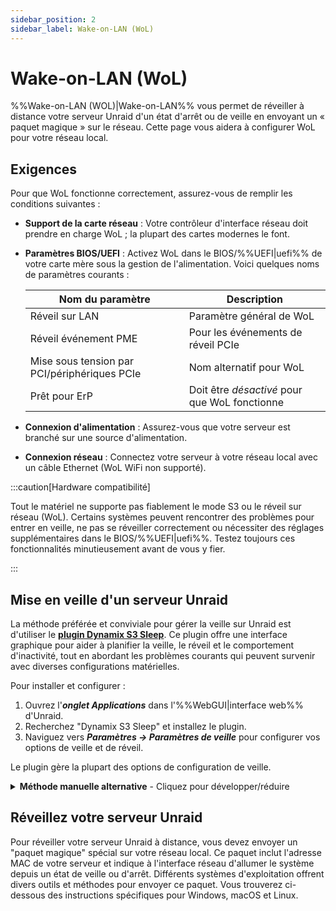 ```yaml
---
sidebar_position: 2
sidebar_label: Wake-on-LAN (WoL)
---
```



# Wake-on-LAN (WoL)

%%Wake-on-LAN (WOL)|Wake-on-LAN%% vous permet de réveiller à distance votre serveur Unraid d'un état d'arrêt ou de veille en envoyant un « paquet magique » sur le réseau. Cette page vous aidera à configurer WoL pour votre réseau local.

## Exigences

Pour que WoL fonctionne correctement, assurez-vous de remplir les conditions suivantes :

- **Support de la carte réseau** : Votre contrôleur d'interface réseau doit prendre en charge WoL ; la plupart des cartes modernes le font.

- **Paramètres BIOS/UEFI** : Activez WoL dans le BIOS/%%UEFI|uefi%% de votre carte mère sous la gestion de l'alimentation. Voici quelques noms de paramètres courants :

  | Nom du paramètre                             | Description                                   |
  | -------------------------------------------- | --------------------------------------------- |
  | Réveil sur LAN                               | Paramètre général de WoL                      |
  | Réveil événement PME                         | Pour les événements de réveil PCIe            |
  | Mise sous tension par PCI/périphériques PCIe | Nom alternatif pour WoL                       |
  | Prêt pour ErP                                | Doit être *désactivé* pour que WoL fonctionne |

- **Connexion d'alimentation** : Assurez-vous que votre serveur est branché sur une source d'alimentation.

- **Connexion réseau** : Connectez votre serveur à votre réseau local avec un câble Ethernet (WoL WiFi non supporté).

:::caution[Hardware compatibilité]

Tout le matériel ne supporte pas fiablement le mode S3 ou le réveil sur réseau (WoL). Certains systèmes peuvent rencontrer des problèmes pour entrer en veille, ne pas se réveiller correctement ou nécessiter des réglages supplémentaires dans le BIOS/%%UEFI|uefi%%. Testez toujours ces fonctionnalités minutieusement avant de vous y fier.

:::

## Mise en veille d'un serveur Unraid

La méthode préférée et conviviale pour gérer la veille sur Unraid est d'utiliser le [**plugin Dynamix S3 Sleep**](https://unraid.net/community/apps/c/plugins/p3?srsltid=AfmBOorpfP2Psw_bCorklf-QVCUHvADYGsdbsAH-4CldU4V2hWgoO-09#r:~:text=%3E%3E-,Dynamix%20S3%20Sleep,-Dynamix%20Repository). Ce plugin offre une interface graphique pour aider à planifier la veille, le réveil et le comportement d'inactivité, tout en abordant les problèmes courants qui peuvent survenir avec diverses configurations matérielles.

Pour installer et configurer :

1. Ouvrez l'***onglet Applications*** dans l'%%WebGUI|interface web%% d'Unraid.
2. Recherchez "Dynamix S3 Sleep" et installez le plugin.
3. Naviguez vers ***Paramètres → Paramètres de veille*** pour configurer vos options de veille et de réveil.

Le plugin gère la plupart des options de configuration de veille.

<details>
  <summary><strong>Méthode manuelle alternative</strong> - Cliquez pour développer/réduire</summary>

  Si vous souhaitez plus de contrôle ou avez besoin de personnalisation avancée, vous pouvez configurer les paramètres de veille et WoL via la ligne de commande. Cette méthode est recommandée pour les utilisateurs avancés.

  Pour configurer le mode veille manuellement :

  1. Connectez-vous à votre serveur en utilisant le terminal %%WebGUI|web-gui%% ou [%%SSH|ssh%%](../../system-administration/advanced-tools/command-line-interface.mdx#accessing-the-terminal).

  2. Identifiez votre interface réseau principale (généralement `eth0`) en exécutant la commande suivante :

     ```
     ifconfig
     ```

     Notez l'adresse MAC (étiquetée comme `ether`).

  3. Activez WoL sur l'interface avec cette commande :

     ```
     ethtool -s eth0 wol g
     ```

  4. Mettez le serveur en veille en entrant cette commande :

     ```
     echo -n mem > /sys/power/state
     ```

  :::attention[Persistance]
  Les paramètres WoL configurés manuellement ne sont **pas persistants** lors des redémarrages par défaut. Pour les rendre permanents :

  1. Créez un fichier `go` sur votre clé USB à l'emplacement `/boot/config/go`.

  2. Ajoutez cette ligne :

  ```
  /sbin/ethtool -s eth0 wol g
  ```

  :::
</details>

## Réveillez votre serveur Unraid

Pour réveiller votre serveur Unraid à distance, vous devez envoyer un "paquet magique" spécial sur votre réseau local. Ce paquet inclut l'adresse MAC de votre serveur et indique à l'interface réseau d'allumer le système depuis un état de veille ou d'arrêt. Différents systèmes d'exploitation offrent divers outils et méthodes pour envoyer ce paquet. Vous trouverez ci-dessous des instructions spécifiques pour Windows, macOS et Linux.

<Tabs>
  <TabItem value="Windows" label="Windows">
    <WakeOnLanWindows />
  </TabItem>

  <TabItem value="macOS" label="macOS">
    <WakeOnLanMacos />
  </TabItem>

  <TabItem value="Linux" label="Linux">
    <WakeOnLanLinux />
  </TabItem>
</Tabs>
